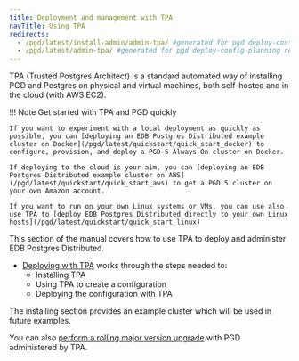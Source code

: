 ```yaml
---
title: Deployment and management with TPA
navTitle: Using TPA
redirects:
  - /pgd/latest/install-admin/admin-tpa/ #generated for pgd deploy-config-planning reorg 
  - /pgd/latest/admin-tpa/ #generated for pgd deploy-config-planning reorg 
---
```


TPA (Trusted Postgres Architect) is a standard automated way of installing PGD and Postgres on physical and virtual machines, 
both self-hosted and in the cloud (with AWS EC2).
 
!!! Note Get started with TPA and PGD quickly 

    If you want to experiment with a local deployment as quickly as possible, you can [deploying an EDB Postgres Distributed example cluster on Docker](/pgd/latest/quickstart/quick_start_docker) to configure, provision, and deploy a PGD 5 Always-On cluster on Docker.
    
    If deploying to the cloud is your aim, you can [deploying an EDB Postgres Distributed example cluster on AWS](/pgd/latest/quickstart/quick_start_aws) to get a PGD 5 cluster on your own Amazon account.

    If you want to run on your own Linux systems or VMs, you can use also use TPA to [deploy EDB Postgres Distributed directly to your own Linux hosts](/pgd/latest/quickstart/quick_start_linux) 

This section of the manual covers how to use TPA to deploy and administer EDB Postgres Distributed. 

* [Deploying with TPA](deploying) works through the steps needed to:
  * Installing TPA
  * Using TPA to create a configuration
  * Deploying the configuration with TPA

The installing section provides an example cluster which will be used in future examples.

You can also [perform a rolling major version upgrade](upgrading_major_rolling.mdx) with PGD administered by TPA.
